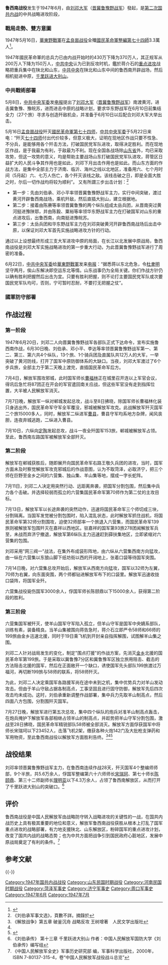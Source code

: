 '''鲁西南战役'''发生于1947年6月，由[[刘邓大军|刘邓大军]]（[[晋冀鲁豫野战军|晋冀鲁豫野战军]]）發起，是[[第二次国共内战|第二次国共内战]]的中共战略进攻阶段，

===戰局走勢、雙方意圖===
{{see also|山东省 (中华民国)}}
1947年5月16日，[[華東野戰軍|華東野戰軍]]在[[孟良崮战役|孟良崮战役]]全殲[[國民革命軍第七十四軍|國民革命軍整編第七十四師]]3.3萬人<ref name=民>{{cite book |editors=李新總主編，中國社會科學院近代史研究所中華民國史研究室編，韓信夫、姜克夫主編 |title=《中華民國史大事記》 |location=北京 |publisher=[[中華書局|中華書局]] |year=2011 }}</ref>{{rp|8355}}。

1947年國民革命軍的总兵力已由内战开始时的430万下降为370万人，其正规军从200万人下降为150万人，[[中共中央|中共中央]]认为已到反攻时机，鑑於蒋介石的[[重点进攻|重点进攻]]战略把重兵集中在陕北和山东，[[中共中央|中共中央]]在陕北和山东中间的鲁西南开辟战场，然后相机挺进中原，[[千里跃进大别山|千里跃进大别山]]。

===中共戰術部署===
5月8日，[[中共中央军委|中共中央军委]]发[[电报|电报]]提出了[[刘邓大军|刘邓大军]]（[[晋冀鲁豫野战军|晋冀鲁豫野战军]]）南渡黄河，进击冀鲁豫、豫皖苏，进而进击中原的战略计划，要求华东野战军在6月10日前集结全力（27个旅）寻求与创造歼敌机会，并准备于6月10日以后配合刘邓大军大举出击。

5月16日[[孟良崮战役|孟良崮战役]]歼灭[[國民革命軍第七十四軍|國民革命軍第七十四师]]，[[中共中央军委|中共中央军委]]于5月22日来电：“歼灭[[國民革命軍第七十四軍|七十四师]]付出代价较多，但意义极大，证明在现地区作战只要不性急、不分兵，是能够用各个歼击方法，打破国民党军队进攻，取得决定胜利。而在现地区作战，是于我最为有利，于敌最为不利。现在全国各战场除[[山东省_(中华民国)|山东省]]外，均已采取攻势，但这一攻势的意义，均是帮助主要战场山东打破国民党军队进攻，蒋管区日益扩大的人民斗争其作用也是如此，刘邓下月出击作用也是如此。而山东方面的作战方法，是集中全部主力于济南、临沂、海州之线以北地区，准备用六、七个月时间（5月起）六、七万人伤亡，各个歼灭该线之敌。该线击破之日，即是全面大胜之时，尔后一切作战均将较为顺利”。
又有所謂三步出击计划：<ref name="20071113CPC"> 《刘伯承军事文选》，頁數不詳。摘錄於{{cite news|url=http://cpc.people.com.cn/GB/69112/99989/107500/6523518.html|title=千里跃进大别山（ 二 ）|work=人民网|date=2007年11月13日}}</ref>

*第一步：先由刘伯承、邓小平率领晋冀鲁豫野战军主力，实行中间突破，渡过黄河开辟鲁西南战场，乘机歼敌，然后直插大别山，建立根据地。
*第二步：接着由陈赓等率领晋冀鲁豫的两个纵队组成太岳兵团，从晋南突过黄河挺进豫陕鄂，并由陈毅、粟裕等率领华东野战军主力在打破国军对山东的重点进攻后，出鲁西南，向南挺进豫皖苏。
*第三步：太岳兵团和华东野战军主力在刘邓突破黄河开辟鲁西南战场后出击中原，以保证刘邓大军首先实施战略进攻方针的行动。
通过以上设想最终形成三支大军进攻中原的局面，在长江以北发展中原战局，鲁西南战役是刘邓大军实施战略进攻的第一步重大行动，为此晋冀鲁豫野战军进行了周密的准备。

6月22日，[[中共中央军委|中共中央军委]]给[[華東野戰軍|華東野戰軍]]发来[[电报|电报]]：“据悉蒋以东北危急，令[[杜聿明|杜聿明]]坚守两月，俟山东解决即空运东北等情。山东战事仍为全局关键。你们作战方针仍以确有胜利把握然后出击为宜。只要有胜利把握，则不论打主要国民党军队或次要国民党军队均可，否则，宁可暂时忍耐，不要打无把握之仗”。

===國軍防守部署===
{{Expand section||time=2020-10-25T06:24:35+00:00}}
==作战过程==
===第一阶段===
1947年6月20日，刘邓二人向晋冀鲁豫野战军各部队正式下达命令，宣布实施鲁西南作战，6月30日晚、刘伯承、邓小平、李达等率领晋冀鲁豫野战军第一、第二、第三、第六共4个纵队，13个旅、1个骑兵团及直属队共12万人的大军，一举突破了黄河防线，打开了国军中原防御体系的大缺口。当夜，刘邓大军渡过了6个步兵旅，全部主力于第二天晚上渡完，直插国民革命军后方。

7月4日，解放军围攻邪城，此时国军师长[[曹福林|曹福林]]正在城里召开连以上军官会议，得讯后急忙将87团正在开会的军官遣回南关应战，但这些军官没有走到指挥位置，大半被人民解放军消灭。

7月7日晚，解放军一纵对郸城发起总攻，战斗至8日拂晓，除国军师长曹福林化装只身逃出外，国民革命军守军全军覆没，邪城被解放军攻克。此战解放军歼灭国军二个旅15000多人，同时，解放军二纵进军[[曹县|曹县]]，曹县守军均系地方杂牌，闻风丧胆，连夜弃城逃跑，二纵进入曹县。

7月10日，六纵向[[定陶|定陶]]发起总攻，战斗一夜全歼国军153旅，郸城被解放军占领。至此，鲁西南左路国军被解放军全部歼灭。

===第二阶段===

解放军在郸城获胜后，随即展开向国民革命军右路王敬久兵团的进攻，当时，国军方面未及时察觉解放军攻克邪城后的作战意图，认为不取菏泽，必取济宁，把三个师在巨野至金乡之间的六营集、独山集、羊山集等地，摆成一字长蛇阵。

7月11日，刘邓二人决定用突然行动、远距离奔袭，把国军分割包围，然后集中兵力各个击破。并选择较弱而孤立的六营集国民革命军第70师作为第二仗的主攻目标。

7月13日，解放军军以长途奔袭的突然动作，迅速将国民革命军三个师切成三块，分割隔离。当国军发觉被分割包围时，陷入混乱状态，此时解放军抓住战机，将国民革命军第32师分割围攻，迫使32师部率一个旅退入六营集，而国民革命军139旅则被解放军包围歼灭在嘉祥以西地区。驻嘉祥的国军第93旅278团闻解放军兵至，未战而弃济宁撤退，解放军第6纵队主力迅速赶到薛扶集地区，立即紧缩对六营集的包围。

刘邓采用"网三阀一"战法，在集外布成袋形阵地，由六纵从六营集西南方向猛攻，由一纵在六营集以东狼山脚下纸坊街以西的开阔地上，张着口袋等待国军突围。

7月14日晚，对六营集总攻开始后，解放军从西南方向猛攻，国军以32师为左翼，70师为右翼，向东面突围，两个师都钻进解放军布下的口袋里。解放军迅速收拢口袋阵，将国军全歼。

六营集战役毙伤国军3000余人，俘国军师长陈颐鼎以下15000余人，获得第二阶段的胜利。

===第三阶段===
六营集国军被歼灭，使羊山国军守军陷入孤立，但羊山守军是国军中央嫡系部队，训练有素，装备精良。当羊山集被围向蒋告急时，蒋介石立即严令58师和66师的199旅由金乡迅速北援，同时于19日乘飞机到开封亲自指挥解围，试图解羊山集之围。

刘邓二人针对战局发生的变化，制定"围点打援"的作战方案，先消灭[[金乡|金乡]]北援的国民革命军第199旅。于是采取以冀鲁豫7分区和冀鲁豫军区独立旅用阻击、截击的方法阻击北援的国军，然后在正面敞开一个缺口，诱使国军先头部队199旅渡过万福河，再切断199旅与58师的联系，将58师歼灭。

为此，刘邓二人决定乘国军各路援军尚在途中未到之机，集中优势兵力对羊山发动攻击。但由于羊山守敌占据各制高点，工事坚固且进行固守防御，解放军先后四次攻击均未成功。这时，刘伯承重新调整作战部署，集中兵力先取羊山制高点，然后四面八方包围，分割围歼灭国军。

7月27日晚，解放军进行第五次总攻，集中四个纵队的炮兵对准羊山制高点轰击，在炮兵掩护下解放军各部相继占领羊山的制高点，并趁势把羊山守军分割包围，激战至28日拂晓，国民革命军精锐部队58师被全部消灭。解放军方面俘获国军中将师长宋瑞坷以下23452人，击落飞机2架，缴获各种火炮142门及大批枪支弹药和军用物资，至此鲁西南战役以解放军方面胜利告终。<ref>《解放战争》第五章 破釜沉舟 战略反攻 王树增著　人民文学出版社</ref><ref name="中国人民解放军全史"/><ref>{{cite web |url=http://www.infobase.gov.cn/history/liberationwar/200708/article_10762.html |title=鲁西南战役 |accessdate=2014-02-24 |deadurl=yes |archiveurl=https://web.archive.org/web/20140306211511/http://www.infobase.gov.cn/history/liberationwar/200708/article_10762.html |archivedate=2014-03-06 |website=山东省情网}}</ref>

==战役结果==
刘邓率领晋冀鲁豫野战军主力，在鲁西南连续作战28天，歼灭国军4个整编师师部，9个半旅，共5.6万余人，俘国军整编第六十六师师长[[宋瑞珂|宋瑞珂]]、第七十师长[[陈颐鼎|陈颐鼎]]、第三十二师副师长[[理明亚|理明亚]]以下4.3万余人，占领了鲁西南解放区，从而打开了千里跃进大别山的突破口。<ref> 《刘伯承传》 第十三章  千里跃进大别山 作者：中国人民解放军国防大学《刘伯承传》编写组</ref>

==评价==
鲁西南战役是中国人民解放军由战略防守转入战略进攻的关键性的一战，在国共内战历史上具有极其重要的地位和意义，解放军鲁西南战役获胜从根本上打乱了国军重点进攻的战略部署，有力地支援陕北、山东解放区，粉碎国军的重点进攻计划，改变了国共内战的战略态势；也为中共方面把战争引到国民政府心脏地区，发展中原战局奠定了有利的条件。<ref name="中国人民解放军全史">《中国人民解放军全史》军事历史研究部 编，军事科学出版社，2000年，ISBN 7-80137-315-4，卷“中国人民解放军战役战斗总览”</ref>

== 参考文献 ==
{{reflist|2}}
{{-}}
{{第二次国共内战}}
[[Category:1947年国共内战战役|Category:1947年国共内战战役]]
[[Category:山东民国时期战役|Category:山东民国时期战役]]
[[Category:河南民国时期战役|Category:河南民国时期战役]]
[[Category:菏泽军事史|Category:菏泽军事史]]
[[Category:济宁军事史|Category:济宁军事史]]
[[Category:周口军事史|Category:周口军事史]]
[[Category:1947年6月|Category:1947年6月]]
[[Category:1947年7月|Category:1947年7月]]